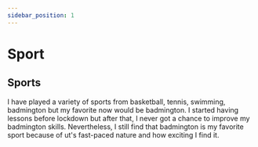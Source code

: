 ```yaml
---
sidebar_position: 1
---
```


# Sport 

## Sports 

I have played a variety of sports from basketball, tennis, swimming, badmington but my favorite now would be badmington. I started having lessons before lockdown but after that, I never got a chance to improve my badmington skills. Nevertheless, I still find that badmington is my favorite sport because of ut's fast-paced nature and how exciting I find it.
